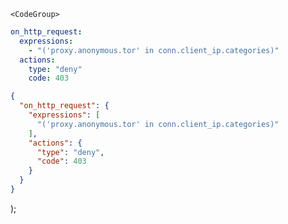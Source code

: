 

	<CodeGroup>
```yaml policy.yml
on_http_request:
  expressions:
    - "('proxy.anonymous.tor' in conn.client_ip.categories)"
  actions:
    type: "deny"
    code: 403
```
```json policy.json
{
  "on_http_request": {
    "expressions": [
      "('proxy.anonymous.tor' in conn.client_ip.categories)"
    ],
    "actions": {
      "type": "deny",
      "code": 403
    }
  }
}
```
</CodeGroup>
);
